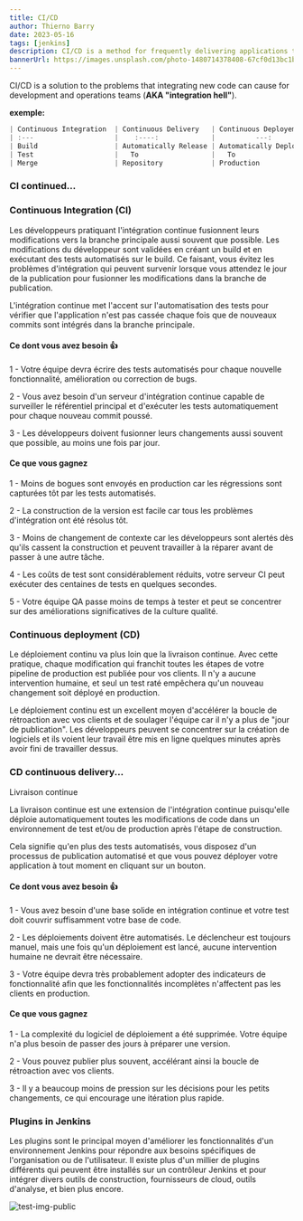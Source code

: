 ```yaml
---
title: CI/CD
author: Thierno Barry
date: 2023-05-16
tags: [jenkins]
description: CI/CD is a method for frequently delivering applications to customers by introducing automation in the continuous delivery and continuous deployment stages.
bannerUrl: https://images.unsplash.com/photo-1480714378408-67cf0d13bc1b
---
```


CI/CD is a solution to the problems that integrating new code can cause for development and operations teams  (**AKA "integration hell"**).

**exemple:**

```jsx
| Continuous Integration  | Continuous Delivery   | Continuous Deployement  |
| :---                    |    :----:             |          ---:           |
| Build                   | Automatically Release | Automatically Deploy    |
| Test                    |   To                  |   To                    |
| Merge                   | Repository            | Production              |
```

### CI continued...

### Continuous Integration (CI)

Les développeurs pratiquant l'intégration continue fusionnent leurs modifications vers la branche principale aussi souvent que possible. Les modifications du développeur sont validées en créant un build et en exécutant des tests automatisés sur le build. Ce faisant, vous évitez les problèmes d'intégration qui peuvent survenir lorsque vous attendez le jour de la publication pour fusionner les modifications dans la branche de publication.

L'intégration continue met l'accent sur l'automatisation des tests pour vérifier que l'application n'est pas cassée chaque fois que de nouveaux commits sont intégrés dans la branche principale.

#### Ce dont vous avez besoin 👍

1 - Votre équipe devra écrire des tests automatisés pour chaque nouvelle fonctionnalité, amélioration ou correction de bugs.

2 - Vous avez besoin d'un serveur d'intégration continue capable de surveiller le référentiel principal et d'exécuter les tests automatiquement pour chaque nouveau commit poussé.

3 -  Les développeurs doivent fusionner leurs changements aussi souvent que possible, au moins une fois par jour.

#### Ce que vous gagnez

1 - Moins de bogues sont envoyés en production car les régressions sont capturées tôt par les tests automatisés.

2 - La construction de la version est facile car tous les problèmes d'intégration ont été résolus tôt.

3 - Moins de changement de contexte car les développeurs sont alertés dès qu'ils cassent la construction et peuvent travailler à la réparer avant de passer à une autre tâche.

4 -  Les coûts de test sont considérablement réduits, votre serveur CI peut exécuter des centaines de tests en quelques secondes.

5 - Votre équipe QA passe moins de temps à tester et peut se concentrer sur des améliorations significatives de la culture qualité.

### Continuous deployment (CD)

Le déploiement continu va plus loin que la livraison continue. Avec cette pratique, chaque modification qui franchit toutes les étapes de votre pipeline de production est publiée pour vos clients. Il n'y a aucune intervention humaine, et seul un test raté empêchera qu'un nouveau changement soit déployé en production.

Le déploiement continu est un excellent moyen d'accélérer la boucle de rétroaction avec vos clients et de soulager l'équipe car il n'y a plus de "jour de publication". Les développeurs peuvent se concentrer sur la création de logiciels et ils voient leur travail être mis en ligne quelques minutes après avoir fini de travailler dessus.

### CD continuous delivery...

Livraison continue

La livraison continue est une extension de l'intégration continue puisqu'elle déploie automatiquement toutes les modifications de code dans un environnement de test et/ou de production après l'étape de construction.

Cela signifie qu'en plus des tests automatisés, vous disposez d'un processus de publication automatisé et que vous pouvez déployer votre application à tout moment en cliquant sur un bouton.

#### Ce dont vous avez besoin 👍

1 - Vous avez besoin d'une base solide en intégration continue et votre test doit couvrir suffisamment votre base de code.

2 - Les déploiements doivent être automatisés. Le déclencheur est toujours manuel, mais une fois qu'un déploiement est lancé, aucune intervention humaine ne devrait être nécessaire.

3 - Votre équipe devra très probablement adopter des indicateurs de fonctionnalité afin que les fonctionnalités incomplètes n'affectent pas les clients en production.

#### Ce que vous gagnez

1 - La complexité du logiciel de déploiement a été supprimée. Votre équipe n'a plus besoin de passer des jours à préparer une version.

2 - Vous pouvez publier plus souvent, accélérant ainsi la boucle de rétroaction avec vos clients.

3 - Il y a beaucoup moins de pression sur les décisions pour les petits changements, ce qui encourage une itération plus rapide.

### Plugins in Jenkins

Les plugins sont le principal moyen d'améliorer les fonctionnalités d'un environnement Jenkins pour répondre aux besoins spécifiques de l'organisation ou de l'utilisateur. Il existe plus d'un millier de plugins différents qui peuvent être installés sur un contrôleur Jenkins et pour intégrer divers outils de construction, fournisseurs de cloud, outils d'analyse, et bien plus encore.

![test-img-public](/images/6.png)